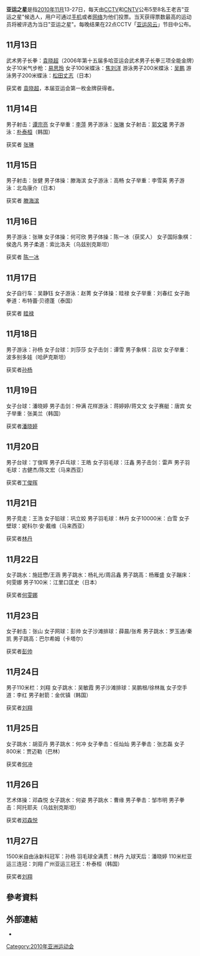 {{expand|time=2010-11-08T09:43:00+00:00}}
'''亚运之星'''是指[[2010年11月|2010年11月]]13-27日，每天由[[中国中央电视台|CCTV]]和[[CNTV|CNTV]]公布5至8名王老吉"亚运之星"候选人，用户可通过[[手机|手机]]或者[[网络|网络]]为他们投票。当天获得票数最高的运动员将被评选为当日"亚运之星"。每晚结果在22点CCTV「[[亚运风云|亚运风云]]」节目中公布。

== 11月13日 ==
武术男子长拳：[[袁晓超|袁晓超]]（2006年第十五届多哈亚运会武术男子长拳三项全能金牌）女子10米气步枪：[[易思玲|易思玲]] 女子100米蝶泳：[[焦刘洋|焦刘洋]] 游泳男子200米蝶泳：[[吴鹏_(游泳运动员)|吴鹏]] 游泳男子200米蝶泳：[[松田丈志|松田丈志]]（日本）

获奖者 [[袁晓超|袁晓超]]，本届亚运会第一枚金牌获得者。

== 11月14日 ==
男子射击：[[谭宗亮|谭宗亮]] 女子举重：[[李萍|李萍]] 男子游泳：[[张琳|张琳]] 女子射击：[[郭文珺|郭文珺]] 男子游泳：[[朴泰桓|朴泰桓]]（韩国）

获奖者 [[张琳|张琳]]

== 11月15日 ==
男子射击：张健 男子体操：滕海滨 女子游泳：高畅 女子举重：李雪英 男子游泳：北岛康介（日本）

获奖者 [[滕海滨|滕海滨]]

== 11月16日 ==
男子游泳：张琳 女子体操：何可欣 男子体操：陈一冰（获奖人） 女子国际象棋：侯逸凡 男子柔道：索比洛夫（乌兹别克斯坦）

获奖者 [[陈一冰|陈一冰]]

== 11月17日 ==
女子自行车：吴静钰 女子游泳：赵菁 女子体操：眭禄 女子举重：刘春红 女子跆拳道：布特蕾·贝德蓬（泰国）

获奖者 [[眭禄|眭禄]]


== 11月18日 ==
男子游泳：孙杨 女子台球：刘莎莎 女子击剑：谭雪 男子象棋：吕钦 女子举重：波多别多娃（哈萨克斯坦）

获奖者[[孙杨|孙杨]]

== 11月19日 ==
女子台球：潘晓婷 男子击剑：仲满 花样游泳：蒋婷婷/蒋文文  女子赛艇：唐宾 女子举重：张美兰（韩国）

获奖者[[潘晓婷|潘晓婷]]

== 11月20日 ==
男子台球：丁俊晖 男子乒乓球：王皓 女子羽毛球：汪鑫 男子击剑：雷声 男子羽毛球：古健杰/陈文宏（马来西亚）

获奖者[[丁俊晖|丁俊晖]]

== 11月21日 ==
男子竞走：王浩 女子铅球：巩立姣 男子羽毛球：林丹 女子10000米：白雪 女子壁球：妮科尔·安·戴维（马来西亚）

获奖者[[林丹|林丹]]

== 11月22日 ==
女子跳水：施廷懋/王涵 男子跳水：杨礼光/周吕鑫 男子跳高：杨雁盛 女子蹦床：何雯娜 男子100米：江里口匡史（日本）

获奖者[[何雯娜|何雯娜]]

== 11月23日 ==
女子射击：张山 女子网球：彭帅 女子沙滩排球：薛晨/张希 男子跳水：罗玉通/秦凯 男子跳高：巴尔希姆（卡塔尔）

获奖者[[彭帅|彭帅]]

== 11月24日 ==
男子110米栏：刘翔 女子跳水：吴敏霞 男子沙滩排球：吴鹏根/徐林胤 女子空手道：李红 男子射箭：金优镇（韩国）

获奖者[[刘翔|刘翔]]

== 11月25日 ==
女子跳水：胡亚丹 男子跳水：何冲 女子拳击：任灿灿 男子拳击：张志磊 女子800米：贾迈勒（巴林）

获奖者[[何冲|何冲]]

== 11月26日 ==
艺术体操：邓森悦 女子跳水：何姿 男子跳水：曹缘 男子拳击：邹市明 男子拳击：阿托耶夫（乌兹别克斯坦）

获奖者[[邓森悦|邓森悦]]

== 11月27日 ==
1500米自由泳新科冠军：孙杨 羽毛球全满贯：林丹 九球天后：潘晓婷 110米栏亚运三连冠：刘翔 广州亚运三冠王：朴泰桓（韩国）

获奖者[[刘翔|刘翔]]

== 參考資料 ==
{{Reflist}}

== 外部連結 ==
*{{Cite web|url=http://yayun.cntv.cn/wlj2010/index.shtml|title=王老吉亚运之星评选|accessdate=2010-11-18|archive-date=2010-11-16|archive-url=https://web.archive.org/web/20101116145453/http://yayun.cntv.cn/wlj2010/index.shtml|dead-url=no}}

[[Category:2010年亚洲运动会|Category:2010年亚洲运动会]]